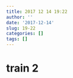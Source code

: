 ```yaml
---
title: 2017 12 14 19:22
author: ''
date: '2017-12-14'
slug: 19-22
categories: []
tags: []
---
```


# train 2
